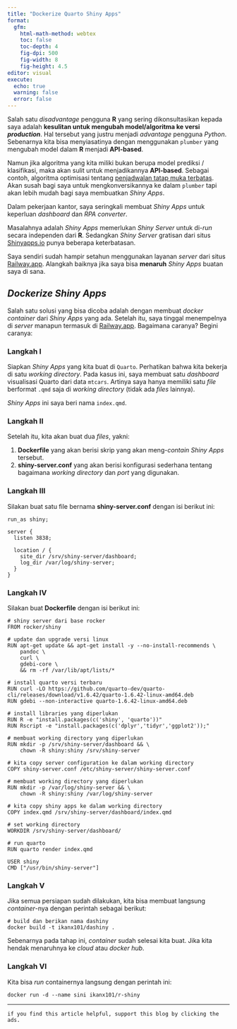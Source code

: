 ```yaml
---
title: "Dockerize Quarto Shiny Apps"
format: 
  gfm:
    html-math-method: webtex
    toc: false
    toc-depth: 4
    fig-dpi: 500
    fig-width: 8
    fig-height: 4.5
editor: visual
execute:
  echo: true
  warning: false
  error: false
---
```


Salah satu _disadvantage_ pengguna __R__ yang sering dikonsultasikan kepada saya adalah __kesulitan untuk mengubah model/algoritma ke versi *production*__. Hal tersebut yang justru menjadi _advantage_ pengguna _Python_. Sebenarnya kita bisa menyiasatinya dengan menggunakan `plumber` yang mengubah model dalam __R__ menjadi __API-based__.

Namun jika algoritma yang kita miliki bukan berupa model prediksi / klasifikasi, maka akan sulit untuk menjadikannya __API-based__. Sebagai contoh, algoritma optimisasi tentang [penjadwalan tatap muka terbatas](https://ikanx101.com/blog/ptmt/). Akan susah bagi saya untuk mengkonversikannya ke dalam `plumber` tapi akan lebih mudah bagi saya membuatkan _Shiny Apps_.

Dalam pekerjaan kantor, saya seringkali membuat _Shiny Apps_ untuk keperluan _dashboard_ dan _RPA_ _converter_.

Masalahnya adalah _Shiny Apps_ memerlukan _Shiny Server_ untuk di-_run_ secara independen dari __R__. Sedangkan _Shiny Server_ gratisan dari situs [Shinyapps.io](https://www.shinyapps.io/) punya beberapa keterbatasan.

Saya sendiri sudah hampir setahun menggunakan layanan _server_ dari situs [Railway.app](https://railway.com/). Alangkah baiknya jika saya bisa __menaruh__ _Shiny Apps_ buatan saya di sana.

## _Dockerize_ _Shiny Apps_

Salah satu solusi yang bisa dicoba adalah dengan membuat _docker_ _container_ dari _Shiny Apps_ yang ada. Setelah itu, saya tinggal menempelnya di _server_ manapun termasuk di [Railway.app](https://railway.com/). Bagaimana caranya? Begini caranya:

### Langkah I

Siapkan _Shiny Apps_ yang kita buat di `Quarto`. Perhatikan bahwa kita bekerja di satu _working directory_. Pada kasus ini, saya membuat satu _dashboard_ visualisasi Quarto dari data `mtcars`. Artinya saya hanya memiliki satu _file_ berformat `.qmd` saja di _working directory_ (tidak ada _files_ lainnya).

_Shiny Apps_ ini saya beri nama `index.qmd`.

### Langkah II

Setelah itu, kita akan buat dua _files_, yakni:

1. __Dockerfile__ yang akan berisi skrip yang akan meng-_contain_ _Shiny Apps_ tersebut.
1. __shiny-server.conf__ yang akan berisi konfigurasi sederhana tentang bagaimana _working directory_ dan _port_ yang digunakan.

### Langkah III

Silakan buat satu file bernama __shiny-server.conf__ dengan isi berikut ini:

```
run_as shiny;

server {
  listen 3838;

  location / {
    site_dir /srv/shiny-server/dashboard;
    log_dir /var/log/shiny-server;
  }
}
```

### Langkah IV

Silakan buat __Dockerfile__ dengan isi berikut ini:

```
# shiny server dari base rocker
FROM rocker/shiny

# update dan upgrade versi linux
RUN apt-get update && apt-get install -y --no-install-recommends \
    pandoc \
    curl \
    gdebi-core \
    && rm -rf /var/lib/apt/lists/*

# install quarto versi terbaru
RUN curl -LO https://github.com/quarto-dev/quarto-cli/releases/download/v1.6.42/quarto-1.6.42-linux-amd64.deb
RUN gdebi --non-interactive quarto-1.6.42-linux-amd64.deb

# install libraries yang diperlukan
RUN R -e "install.packages(c('shiny', 'quarto'))"
RUN Rscript -e "install.packages(c('dplyr','tidyr','ggplot2'));"

# membuat working directory yang diperlukan
RUN mkdir -p /srv/shiny-server/dashboard && \
    chown -R shiny:shiny /srv/shiny-server

# kita copy server configuration ke dalam working directory
COPY shiny-server.conf /etc/shiny-server/shiny-server.conf

# membuat working directory yang diperlukan
RUN mkdir -p /var/log/shiny-server && \
    chown -R shiny:shiny /var/log/shiny-server

# kita copy shiny apps ke dalam working directory
COPY index.qmd /srv/shiny-server/dashboard/index.qmd

# set working directory
WORKDIR /srv/shiny-server/dashboard/

# run quarto
RUN quarto render index.qmd

USER shiny
CMD ["/usr/bin/shiny-server"]
```

### Langkah V

Jika semua persiapan sudah dilakukan, kita bisa membuat langsung _container_-nya dengan perintah sebagai berikut:

```
# build dan berikan nama dashiny
docker build -t ikanx101/dashiny . 
```

Sebenarnya pada tahap ini, _container_ sudah selesai kita buat. Jika kita hendak menaruhnya ke _cloud_ atau _docker hub_.

### Langkah VI

Kita bisa _run_ containernya langsung dengan perintah ini:

```
docker run -d --name sini ikanx101/r-shiny
```

---

`if you find this article helpful, support this blog by clicking the ads.`















